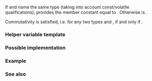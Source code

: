 {{cpp/title|is_same}}
{{cpp/meta/navbar}}
{{ddcl|header=type_traits|since=c++11|
template&lt; class T, class U &gt;
struct is_same;
}}

If {{tt|T}} and {{tt|U}} name the same type (taking into account const/volatile qualifications), provides the member constant {{c|value}} equal to {{c|true}}. Otherwise {{c|value}} is {{c|false}}.

Commutativity is satisfied, i.e. for any two types {{tt|T}} and {{tt|U}}, {{c|1=is_same&lt;T, U&gt;::value == true}} if and only if {{c|1=is_same&lt;U, T&gt;::value == true}}.

{{cpp/types/nospec|v}}

===Helper variable template===
{{ddcl|since=c++17|1=
template&lt; class T, class U &gt;
constexpr bool is_same_v = is_same&lt;T, U&gt;::value;
}}
{{cpp/types/integral_constant/inherit|{{tt|T}} and {{tt|U}} are the same type}}

===Possible implementation===
{{eq fun
|1=
template&lt;class T, class U&gt;
struct is_same : std::false_type {};

template&lt;class T&gt;
struct is_same&lt;T, T&gt; : std::true_type {};
}}

===Example===
{{example
|code=
#include &lt;cstdint&gt;
#include &lt;iostream&gt;
#include &lt;type_traits&gt;

int main()
{
    std::cout &lt;&lt; std::boolalpha;

    // some implementation-defined facts

    // usually true if 'int' is 32 bit
    std::cout &lt;&lt; std::is_same&lt;int, std::int32_t&gt;::value &lt;&lt; ' '; // maybe true
    // possibly true if ILP64 data model is used
    std::cout &lt;&lt; std::is_same&lt;int, std::int64_t&gt;::value &lt;&lt; ' '; // maybe false

    // same tests as above, except using C++17's std::is_same_v&lt;T, U&gt; format
    std::cout &lt;&lt; std::is_same_v&lt;int, std::int32_t&gt; &lt;&lt; ' ';  // maybe true
    std::cout &lt;&lt; std::is_same_v&lt;int, std::int64_t&gt; &lt;&lt; '\n'; // maybe false

    // compare the types of a couple variables
    long double num1 = 1.0;
    long double num2 = 2.0;
    static_assert( std::is_same_v&lt;decltype(num1), decltype(num2)&gt; == true );

    // 'float' is never an integral type
    static_assert( std::is_same&lt;float, std::int32_t&gt;::value == false );

    // 'int' is implicitly 'signed'
    static_assert( std::is_same_v&lt;int, int&gt; == true );
    static_assert( std::is_same_v&lt;int, unsigned int&gt; == false );
    static_assert( std::is_same_v&lt;int, signed int&gt; == true );

    // unlike other types, 'char' is neither 'unsigned' nor 'signed'
    static_assert( std::is_same_v&lt;char, char&gt; == true );
    static_assert( std::is_same_v&lt;char, unsigned char&gt; == false );
    static_assert( std::is_same_v&lt;char, signed char&gt; == false );

    // const-qualified type T is not same as non-const T
    static_assert( !std::is_same&lt;const int, int&gt;() );
}
|p=true
|output=
true false true false
}}

===See also===
{{dsc begin}}
{{dsc inc|cpp/concepts/dsc same_as}}
{{dsc inc|cpp/language/dsc decltype}}
{{dsc end}}

{{langlinks|de|es|fr|it|ja|pt|ru|zh}}